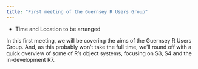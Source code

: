 ```yaml
---
title: "First meeting of the Guernsey R Users Group"
---
```


- Time and Location to be arranged

In this first meeting, we will be covering the aims of the Guernsey R Users Group.
And, as this probably won't take the full time, we'll round off with a quick overview of some of R's object systems, focusing on S3, S4 and the in-development R7.